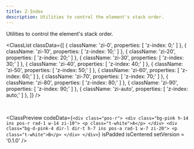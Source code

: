 ```yaml
---
title: Z-Index
description: Utilities to control the element's stack order.
---
```



Utilities to control the element's stack order.

<ClassList
  classData={[
    {
      className: 'zi-0',
      properties: [
        'z-index: 0;'
      ]
    },
    {
      className: 'zi-10',
      properties: [
        'z-index: 10;'
      ]
    },
    {
      className: 'zi-20',
      properties: [
        'z-index: 20;'
      ]
    },
    {
      className: 'zi-30',
      properties: [
        'z-index: 30;'
      ]
    },
    {
      className: 'zi-40',
      properties: [
        'z-index: 40;'
      ]
    },
    {
      className: 'zi-50',
      properties: [
        'z-index: 50;'
      ]
    },
    {
      className: 'zi-60',
      properties: [
        'z-index: 60;'
      ]
    },
    {
      className: 'zi-70',
      properties: [
        'z-index: 70;'
      ]
    },
    {
      className: 'zi-80',
      properties: [
        'z-index: 80;'
      ]
    },
    {
      className: 'zi-90',
      properties: [
        'z-index: 90;'
      ]
    },
    {
      className: 'zi-auto',
      properties: [
        'z-index: auto;'
      ]
    },
  ]}
/>

<br />

<ClassPreview
  codeData={`<div class="pos-r">
      <div class="bg-pink h-14 ins pos-r rad-1 w-14 zi-10">
        <p class="t-white">A</p>
      </div>
      <div class="bg-d-pink-4 dir-l dir-t h-7 ins pos-a rad-1 w-7 zi-20">
        <p class="t-white">B</p>
      </div>
    </div>`}
  isPadded
  isCentered
  setVersion = '0.1.0'
/>